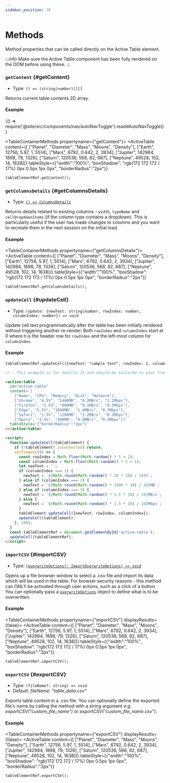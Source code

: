 ```yaml
---
sidebar_position: 10
---
```


# Methods

Method properties that can be called directly on the Active Table element.

:::info
Make sure the Active Table component has been fully rendered on the DOM before using these.
:::

### `getContent` {#getContent}

- Type: `() => (string|number)[][]`

Returns current table contents 2D array.

#### Example


<BrowserOnly>{() => require('@site/src/components/nav/autoNavToggle').readdAutoNavToggle()}</BrowserOnly>

<TableContainerMethods propertyname={"getContent"}>
  <ActiveTable
    content={[
      ["Planet", "Diameter", "Mass", "Moons", "Density"],
      ["Earth", 12756, 5.97, 1, 5514],
      ["Mars", 6792, 0.642, 2, 3934],
      ["Jupiter", 142984, 1898, 79, 1326],
      ["Saturn", 120536, 568, 82, 687],
      ["Neptune", 49528, 102, 14, 1638]]}
    tableStyle={{"width":"100%", "boxShadow": "rgb(172 172 172 / 17%) 0px 0.5px 1px 0px", "borderRadius":"2px"}}
></ActiveTable>

</TableContainerMethods>

<Tabs>
<TabItem value="js" label="Code">

```html
tableElementRef.getContent();
```

</TabItem>
</Tabs>

<LineBreak></LineBreak>

### `getColumnsDetails` {#getColumnsDetails}

- Type: [`() => ColumnsDetails`](./sharedTypes#ColumnsDetails)

Returns details related to existing columns - `width`, `typeName` and `cellDropdownItems` (if the column type contains a dropdown). This is particularly useful if the user has made changes to columns and you want to recreate them
in the next session on the initial load.

#### Example

<TableContainerMethods propertyname={"getColumnsDetails"}>
  <ActiveTable
    content={[
      ["Planet", "Diameter", "Mass", "Moons", "Density"],
      ["Earth", 12756, 5.97, 1, 5514],
      ["Mars", 6792, 0.642, 2, 3934],
      ["Jupiter", 142984, 1898, 79, 1326],
      ["Saturn", 120536, 568, 82, 687],
      ["Neptune", 49528, 102, 14, 1638]]}
    tableStyle={{"width":"100%", "boxShadow": "rgb(172 172 172 / 17%) 0px 0.5px 1px 0px", "borderRadius":"2px"}}
></ActiveTable>

</TableContainerMethods>

<Tabs>
<TabItem value="js" label="Code">

```html
tableElementRef.getColumnsDetails();
```

</TabItem>
</Tabs>

<LineBreak></LineBreak>

### `updateCell` {#updateCell}

- Type: `(update: {newText: string|number, rowIndex: number, columnIndex: number}) => void`

Update cell text programmatically after the table has been initially rendered without triggering another re-render. Both `rowIndex` and `columnIndex` start
at _0_ where it is the header row for `rowIndex` and the left-most column for `columnIndex`.

#### Example

<TableContainerProgrammaticUpdates>
  <ActiveTable
    content={[
      ['Name', 'CPU', 'Memory', 'Disk', 'Network'],
      ['Chrome', '4.5%', '1400MB', '0.2MB/s', '1.2Mbps'],
      ['Firefox', '2.5%', '800MB', '0.1MB/s', '0.5Mbps'],
      ['Edge', '5.5%', '1000MB', '1.4MB/s', '0.7Mbps'],
      ['Safari', '1.5%', '1200MB', '1.2MB/s', '0.2Mbps'],
      ['Opera', '3.5%', '400MB', '0.8MB/s', '0.5Mbps'],
    ]}
    tableStyle={{width: '100%', boxShadow: 'rgb(172 172 172 / 17%) 0px 0.5px 1px 0px', borderRadius: '2px'}}
  ></ActiveTable>
</TableContainerProgrammaticUpdates>

<Tabs>
<TabItem value="js" label="Sample code">

```html
tableElementRef.updateCell({newText: "sample text", rowIndex: 1, columnIndex: 1});
```

</TabItem>
<TabItem value="py" label="Full code">

```html
<!-- This example is for Vanilla JS and should be tailored to your framework (see Examples) -->

<active-table
  id="active-table"
  content='[
    ["Name", "CPU", "Memory", "Disk", "Network"],
    ["Chrome", "4.5%", "1400MB", "0.2MB/s", "1.2Mbps"],
    ["Firefox", "2.5%", "800MB", "0.1MB/s", "0.5Mbps"],
    ["Edge", "5.5%", "1000MB", "1.4MB/s", "0.7Mbps"],
    ["Safari", "1.5%", "1200MB", "1.2MB/s", "0.2Mbps"],
    ["Opera", "3.5%", "400MB", "0.8MB/s", "0.5Mbps"]]'
  tableStyle='{"borderRadius":"2px"}'
></active-table>

<script>
  function updateCell(tableElement) {
    if (!tableElement?.isConnected) return;
    setTimeout(() => {
      const rowIndex = Math.floor(Math.random() * 5 + 1);
      const columnIndex = Math.floor(Math.random() * 5 + 1);
      let newText = '';
      if (columnIndex === 1) {
        newText = `${Math.round(Math.random() * 20 * 10) / 10}%`;
      } else if (columnIndex === 2) {
        newText = `${Math.round(Math.random() * 1500 * 10) / 10}MB`;
      } else if (columnIndex === 3) {
        newText = `${Math.round(Math.random() * 1.5 * 10) / 10}MB/s`;
      } else {
        newText = `${Math.round(Math.random() * 1.5 * 10) / 10}Mbps`;
      }
      tableElement.updateCell({newText, rowIndex, columnIndex});
      updateCell(tableElement);
    }, 100);
  }
  const tableElementRef = document.getElementById('active-table');
  updateCell(tableElementRef);
</script>
```

</TabItem>
</Tabs>

<LineBreak></LineBreak>

### `importCSV` {#importCSV}

- Type: [`(overwriteOptions?: ImportOverwriteOptions) => void`](./sharedTypes#ImportOverwriteOptions)

Opens up a file browser window to select a .csv file and import its data which will be used in the table. For browser security reasons - this method can ONLY
be activated through user actions, such as a click of a button. You can optionally pass a [`overwriteOptions`](./sharedTypes#ImportOverwriteOptions) object
to define what is to be overwritten.

#### Example

<TableContainerMethods propertyname={"importCSV"} displayResults={false}>
  <ActiveTable
    content={[
      ["Planet", "Diameter", "Mass", "Moons", "Density"],
      ["Earth", 12756, 5.97, 1, 5514],
      ["Mars", 6792, 0.642, 2, 3934],
      ["Jupiter", 142984, 1898, 79, 1326],
      ["Saturn", 120536, 568, 82, 687],
      ["Neptune", 49528, 102, 14, 1638]]}
    tableStyle={{"width":"100%", "boxShadow": "rgb(172 172 172 / 17%) 0px 0.5px 1px 0px", "borderRadius":"2px"}}
></ActiveTable>

</TableContainerMethods>

<Tabs>
<TabItem value="js" label="Code">

```html
tableElementRef.importCSV();
```

</TabItem>
</Tabs>

<LineBreak></LineBreak>

### `exportCSV` {#exportCSV}

- Type: `(fileName?: string) => void`
- Default: _fileName: "table_data.csv"_

Exports table content in a .csv file. You can optionally define the exported file's name by calling the method with a string argument
e.g. _exportCSV("custom_file_name")_ or _exportCSV("custom_file_name.csv")_.

#### Example

<TableContainerMethods propertyname={"exportCSV"} displayResults={false}>
  <ActiveTable
    content={[
      ["Planet", "Diameter", "Mass", "Moons", "Density"],
      ["Earth", 12756, 5.97, 1, 5514],
      ["Mars", 6792, 0.642, 2, 3934],
      ["Jupiter", 142984, 1898, 79, 1326],
      ["Saturn", 120536, 568, 82, 687],
      ["Neptune", 49528, 102, 14, 1638]]}
    tableStyle={{"width":"100%", "boxShadow": "rgb(172 172 172 / 17%) 0px 0.5px 1px 0px", "borderRadius":"2px"}}
></ActiveTable>

</TableContainerMethods>

<Tabs>
<TabItem value="js" label="Code">

```html
tableElementRef.exportCSV();
```

</TabItem>
</Tabs>
